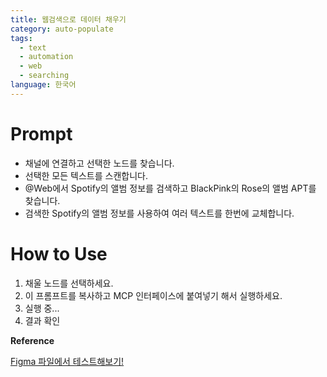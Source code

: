 ```yaml
---
title: 웹검색으로 데이터 채우기
category: auto-populate
tags:
  - text
  - automation
  - web
  - searching
language: 한국어
---
```


# Prompt

- 채널에 연결하고 선택한 노드를 찾습니다.
- 선택한 모든 텍스트를 스캔합니다.
- @Web에서 Spotify의 앨범 정보를 검색하고 BlackPink의 Rose의 앨범 APT를 찾습니다.
- 검색한 Spotify의 앨범 정보를 사용하여 여러 텍스트를 한번에 교체합니다.


# How to Use

1. 채울 노드를 선택하세요.
2. 이 프롬프트를 복사하고 MCP 인터페이스에 붙여넣기 해서 실행하세요.
3. 실행 중...
4. 결과 확인

**Reference**

<a
  href="https://www.figma.com/community/file/1513759391089024242"
  class="figma-button">
  Figma 파일에서 테스트해보기!
</a>
